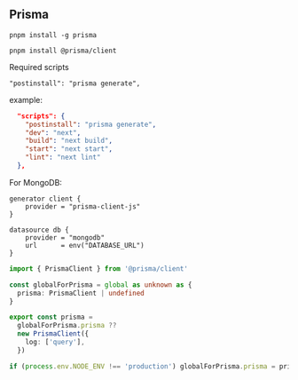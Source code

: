## Prisma
``` copy
pnpm install -g prisma 
```

``` copy
pnpm install @prisma/client 
```

Required scripts
```
"postinstall": "prisma generate",
```
example:
```json filename="package.json"  copy
  "scripts": {
    "postinstall": "prisma generate",
    "dev": "next",
    "build": "next build",
    "start": "next start",
    "lint": "next lint"
  },
```


For MongoDB:
```prisma filename="schema.prisma"  copy
generator client {
    provider = "prisma-client-js"
}

datasource db {
    provider = "mongodb"
    url      = env("DATABASE_URL")
}
```


```ts filename="db.ts"  copy
import { PrismaClient } from '@prisma/client'

const globalForPrisma = global as unknown as {
  prisma: PrismaClient | undefined
}

export const prisma =
  globalForPrisma.prisma ??
  new PrismaClient({
    log: ['query'],
  })

if (process.env.NODE_ENV !== 'production') globalForPrisma.prisma = prisma
```
